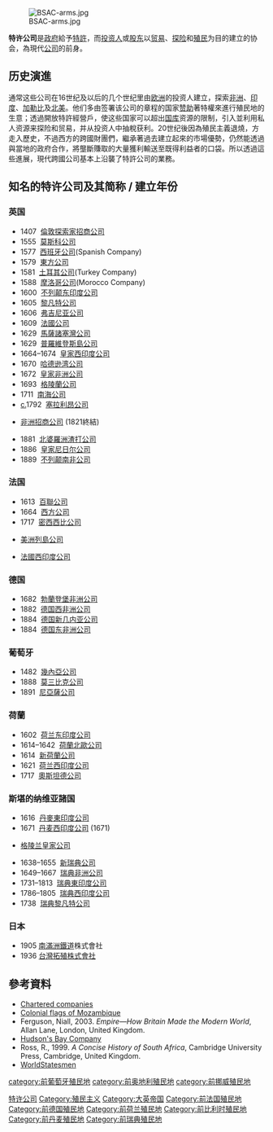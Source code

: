 [[File:BSAC-arms.jpg|thumb]]

'''特许公司'''是[[政府|政府]]給予[[特許|特許]]，而[[投资人|投资人]]或[[股东|股东]]以[[贸易|贸易]]、[[探险|探险]]和[[殖民|殖民]]为目的建立的协会，為現代[[公司|公司]]的前身。

== 历史演進 ==
通常这些公司在16世纪及以后的几个世纪里由[[欧洲|欧洲]]的投资人建立，探索[[非洲|非洲]]、[[印度|印度]]、[[加勒比|加勒比]]及[[北美|北美]]。他们多由签署该公司的章程的国家[[赞助|赞助]]著特權來進行殖民地的生意；透過開放特許經營戶，使这些国家可以超出[[国库|国库]]资源的限制，引入並利用私人资源来探险和贸易，并从投资人中抽稅获利。20世纪後因為殖民主義退燒，方走入歷史，不過西方的跨國財團們，繼承著過去建立起來的市場優勢，仍然能透過與當地的政府合作，將壟斷賺取的大量獲利輸送至既得利益者的口袋。所以透過這些進展，現代跨國公司基本上沿襲了特許公司的業務。

== 知名的特许公司及其简称 / 建立年份 ==
{{expand list}}

=== 英国 ===
* 1407  [[倫敦探索家招商公司|倫敦探索家招商公司]]
* 1555  [[莫斯科公司|莫斯科公司]]
* 1577  [[西班牙公司|西班牙公司]](Spanish Company)
* 1579  [[東方公司|東方公司]]
* 1581  [[土耳其公司|土耳其公司]](Turkey Company)
* 1588  [[摩洛哥公司|摩洛哥公司]](Morocco Company)
* 1600  [[不列颠东印度公司|不列颠东印度公司]]{{smallsup|a}}
* 1605  [[黎凡特公司|黎凡特公司]]{{smallsup|b}}
* 1606  [[弗吉尼亚公司|弗吉尼亚公司]]
* 1609  [[法國公司|法國公司]]
* 1629  [[馬薩諸塞灣公司|馬薩諸塞灣公司]]
* 1629  [[普羅維登斯島公司|普羅維登斯島公司]]
* 1664–1674  [[皇家西印度公司|皇家西印度公司]]
* 1670  [[哈德逊湾公司|哈德逊湾公司]]
* 1672  [[皇家非洲公司|皇家非洲公司]]
* 1693  [[格陵蘭公司|格陵蘭公司]]
* 1711  [[南海公司|南海公司]]
* [[Circa|c.]]1792  [[塞拉利昂公司|塞拉利昂公司]]
* {{spaces|8}} [[非洲招商公司|非洲招商公司]] (1821終結) 
* 1881  [[北婆羅洲渣打公司|北婆羅洲渣打公司]]
* 1886  [[皇家尼日尔公司|皇家尼日尔公司]]
* 1889  [[不列颠南非公司|不列颠南非公司]]
{{smaller|{{smallsup|a}} 在19世纪成为最大的殖民帝国。<br />{{smallsup|b}} 由土耳其和威尼斯公司合并而成。}}

=== 法国 ===
* 1613  [[百聯公司|百聯公司]]
* 1664  [[西方公司|西方公司]]
* 1717  [[密西西比公司|密西西比公司]]
* {{spaces|8}} [[美洲列島公司|美洲列島公司]]
* {{spaces|8}} [[法國西印度公司|法國西印度公司]]

=== 德国 ===
* 1682  [[勃蘭登堡非洲公司|勃蘭登堡非洲公司]]
* 1882  [[德国西非洲公司|德国西非洲公司]]
* 1884  [[德国新几内亚公司|德国新几内亚公司]]
* 1884  [[德国东非洲公司|德国东非洲公司]]

=== 葡萄牙 ===
* 1482  [[Company_of_Guinea|幾內亞公司]]
* 1888  [[Mozambique_Company|莫三比克公司]]
* 1891  [[Niassa_Company|尼亞薩公司]]

=== 荷蘭 ===
* 1602  [[荷兰东印度公司|荷兰东印度公司]]
* 1614–1642  [[荷蘭北歐公司|荷蘭北歐公司]]
* 1614  [[新荷蘭公司|新荷蘭公司]]
* 1621  [[荷兰西印度公司|荷兰西印度公司]]
* 1717  [[奧斯坦德公司|奧斯坦德公司]]
{{smaller|{{smallsup|a}} Habsburg's Southern Netherlands, in India.}}

=== 斯堪的纳维亚諸国 ===
* 1616  [[丹麥東印度公司|丹麥東印度公司]]{{smallsup|a}}
* 1671  [[丹麦西印度公司|丹麦西印度公司]] (1671)
* {{spaces|8}} [[格陵兰皇家公司|格陵兰皇家公司]]
* 1638–1655  [[新瑞典公司|新瑞典公司]]{{smallsup|b}}
* 1649–1667  [[瑞典非洲公司|瑞典非洲公司]]{{smallsup|c}}
* 1731–1813  [[瑞典東印度公司|瑞典東印度公司]]
* 1786–1805  [[瑞典西印度公司|瑞典西印度公司]]{{smallsup|d}}
* 1738  [[瑞典黎凡特公司|瑞典黎凡特公司]]{{smallsup|e}}
{{smaller|{{smallsup|a}} Governed [[Danish_India|Danish India]] from [[Trankebar|Trankebar]].<br />{{smallsup|b}} Created in connection with the Swedish colony [[New_Sweden|New Sweden]] (''Nya Sverige''); absorbed by the Dutch; presently in [[Delaware|Delaware]].<br />{{smallsup|c}} On the short-lived [[Swedish_Gold_Coast|Swedish Gold Coast]].<br />{{smallsup|d}} Created in connection with the colonisation of [[Saint_Barthélemy|Saint Barthélemy]].<ref name="St-Erik-1994">{{cite book |title=Sankt Eriks årsbok 1994: Yppighet och armod i 1700-talets Stockholm |author=Björn Hallerdt |publisher=Samfundet S:t Erik |location=Stockholm |date=1994 |id=ISBN 91-972165-0-X |language=sv |pages=9-10}}</ref><br />{{smallsup|e}} A failed attempt to organise Swedish trade in the eastern Mediterranean region.<ref name="St-Erik-1994" />}}

=== 日本===
* 1905 [[南滿洲鐵道|南滿洲鐵道]]株式會社
* 1936 [[台灣拓殖株式會社|台灣拓殖株式會社]]

== 參考資料 ==
{{reflist}}
* [https://web.archive.org/web/20090109044147/http://www.bartleby.com/65/ch/chartere.html Chartered companies]
* [http://www.fotw.net/flags/mz_col.html Colonial flags of Mozambique] {{Wayback|url=http://www.fotw.net/flags/mz_col.html |date=20060329123152 }}
* Ferguson, Niall, 2003. ''Empire—How Britain Made the Modern World'', Allan Lane, London, United Kingdom. 
* [http://www.hbc.com Hudson's Bay Company] {{Wayback|url=http://www.hbc.com/ |date=20051215194349 }}
* Ross, R., 1999. ''A Concise History of South Africa'', Cambridge University Press, Cambridge, United Kingdom.
* [http://www.worldstatesmen.org/COLONIES.html WorldStatesmen] {{Wayback|url=http://www.worldstatesmen.org/COLONIES.html |date=20171108210310 }}
{{特许公司}}
{{殖民主义}}

{{Authority control}}
[[Category:特许公司|]]
[[Category:殖民主义|Category:殖民主义]]
[[Category:大英帝国|Category:大英帝国]]
[[Category:前法国殖民地|Category:前法国殖民地]]
[[Category:前德国殖民地|Category:前德国殖民地]]
[[Category:前荷兰殖民地|Category:前荷兰殖民地]]
[[Category:前比利时殖民地|Category:前比利时殖民地]]
[[Category:前丹麦殖民地|Category:前丹麦殖民地]]
[[Category:前瑞典殖民地|Category:前瑞典殖民地]]
[[category:前葡萄牙殖民地|category:前葡萄牙殖民地]]
[[category:前奥地利殖民地|category:前奥地利殖民地]]
[[category:前挪威殖民地|category:前挪威殖民地]]